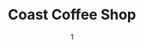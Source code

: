 ---
date: '1'
color: '#EBF5E1'
title: 'Coast Coffee Shop'
descr: 'A full-stack coffee shop web application with user authentication, inventory management, and order placement.'
image: '/projects/CoastCoffeeShop/CoastCoffeeShop_Mockup.png'
github: 'https://github.com/arianadaris/coast-coffee-shop'
tags:
    - ReactJS
    - TailwindCSS
    - C# .NET Core 6 Web API
    - PostgreSQL
---